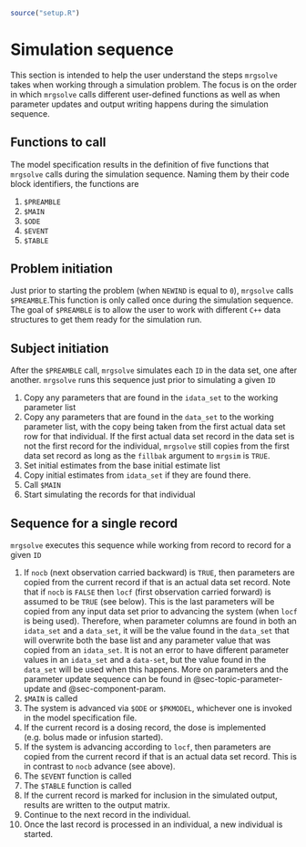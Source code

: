 ```r
source("setup.R")
```

# Simulation sequence {#sec-section-sequence}

This section is intended to help the user understand the steps `mrgsolve` takes
when working through a simulation problem.  The focus is on the order in which
`mrgsolve` calls different user-defined functions as well as when parameter
updates and output writing happens during the simulation sequence.

## Functions to call
The model specification results in the definition of five functions that
`mrgsolve` calls during the simulation sequence.  Naming them by their code
block identifiers, the functions are

1. `$PREAMBLE`
1. `$MAIN`
1. `$ODE`
1. `$EVENT`
1. `$TABLE`

## Problem initiation
Just prior to starting the problem (when `NEWIND` is equal to `0`), `mrgsolve`
calls `$PREAMBLE`.This function is only called once during the simulation
sequence. The goal of `$PREAMBLE` is to allow the user to work with different
`C++` data structures to get them ready for the simulation run.

## Subject initiation
After the `$PREAMBLE` call, `mrgsolve` simulates each `ID` in the data set, one
after another.  `mrgsolve` runs this sequence just prior to simulating a given
`ID`

1. Copy any parameters that are found in the `idata_set` to the working
parameter list
1. Copy any parameters that are found in the `data_set` to the working parameter
list, with the copy being taken from the first actual data set row for that
individual.  If the first actual data set record in the data set is not the
first record for the individual, `mrgsolve` still copies from the first data set
record as long as the `fillbak` argument to `mrgsim` is `TRUE`.
1. Set initial estimates from the base initial estimate list
1. Copy initial estimates from `idata_set` if they are found there.
1. Call `$MAIN`
1. Start simulating the records for that individual

## Sequence for a single record
`mrgsolve` executes this sequence while working 
from record to record for a given `ID`

1. If `nocb` (next observation carried backward) is `TRUE`, then parameters are
copied from the current record if that is an actual data set record. Note that
if `nocb` is `FALSE` then `locf` (first observation carried forward) is assumed
to be `TRUE` (see below).  This is the last parameters will be copied from any
input data set prior to advancing the system (when `locf` is being used).
Therefore, when parameter columns are found in both an `idata_set` and a
`data_set`, it will be the value found in the `data_set` that will overwrite
both the base list and any parameter value that was copied from an `idata_set`.
It is not an error to have different parameter values in an `idata_set` and a
`data-set`, but the value found in the `data_set` will be used when this
happens.  More on parameters and the parameter update sequence can be found in
@sec-topic-parameter-update and @sec-component-param.
1. `$MAIN` is called
1. The system is advanced via `$ODE` or `$PKMODEL`, 
whichever one is invoked in the model specification
file. 
1. If the current record is a dosing record, 
the dose is implemented (e.g. bolus made or 
infusion started). 
1. If the system is advancing according to 
`locf`, then parameters are copied from
the current record if that is an actual data set
record. This is in contrast to `nocb` advance (see
above).
1. The `$EVENT` function is called 
1. The `$TABLE` function is called
1. If the current record is marked for inclusion in the simulated output,
results are written to the output matrix.
1. Continue to the next record in the individual.
1. Once the last record is processed in an individual, a new individual is
started.
